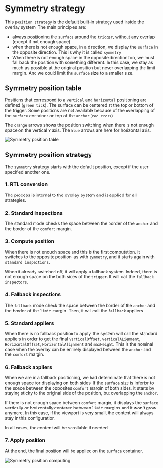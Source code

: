 
<Meta title="Libraries/CDK/Overlay/Strategies/Symmetry" />

# Symmetry strategy

This `position strategy` is the default built-in strategy used inside the overlay system.
The main principles are:

- always positioning the `surface` around the `trigger`, without any overlap (except if not enough space)
- when there is not enough space, in a direction, we display the `surface` in the opposite direction.
This is why it is called `symmetry`
- When there is not enough space in the opposite direction too, we must fall back the position with something different.
In this case, we stay as much as possible at the original position but never overlapping the limit margin.
And we could limit the `surface` size to a smaller size.

## Symmetry position table

Positions that correspond to a `vertical` and `horizontal` positioning are defined (`green tick`). The surface can be centered at the top or bottom of the trigger.
Some positions are not available because of the overlapping of the `surface` container on top of the `anchor` (`red cross`).

The `orange` arrows shows the position switching when there is not enough space on the vertical `Y` axis.
The `blue` arrows are here for horizontal axis.

![Symmetry position table](cdk-images/cdk-overlay-symmetry-position-table.png)

## Symmetry position strategy

The `symmetry` strategy starts with the default position, except if the user specified another one.

### 1. RTL conversion

The process is internal to the overlay system and is applied for all strategies.

### 2. Standard inspections

The standard mode checks the space between the border of the `anchor` and the border of the `comfort` margin.

### 3. Compute position

When there is not enough space and this is the first computation,
it switches to the opposite position, as with `symmetry`, and it starts again with `standard inspections`.

When it already switched off, it will apply a fallback system.
Indeed, there is not enough space on the both sides of the `trigger`.
It will call the `fallback inspectors`.

### 4. Fallback inspections

The `fallback` mode check the space between the border of the `anchor` and the border of the `limit` margin.
Then, it will call the `fallback` appliers.

### 5. Standard appliers

When there is no fallback position to apply, the system will call the standard appliers in order to
get the final `verticalOffset`, `verticalALignment`, `HorizontalOffset`, `HorizontalAlignment` and `maxHeight`.
This is the nominal case when the overlay can be entirely displayed between the `anchor` and the `comfort` margin.

### 6. Fallback appliers

When we are in a fallback positioning, we had determinate that there is not enough space for displaying on both sides.
If the `surface` size is inferior to the space between the opposites `comfort` margin of both sides,
it starts by staying sticky to the original side of the position, but overlapping the `anchor`.

If there is not enough space between `comfort` margin, it displays the `surface` vertically
or horizontally centered between `limit` margins and it won't grow anymore.
In this case, if the viewport is very small, the content will always stay in this configuration.

In all cases, the content will be scrollable if needed.

### 7. Apply position

At the end, the final position will be applied on the `surface` container.

![Symmetry position computing](cdk-images/cdk-overlay-symmetry-position-computing.jpg)
